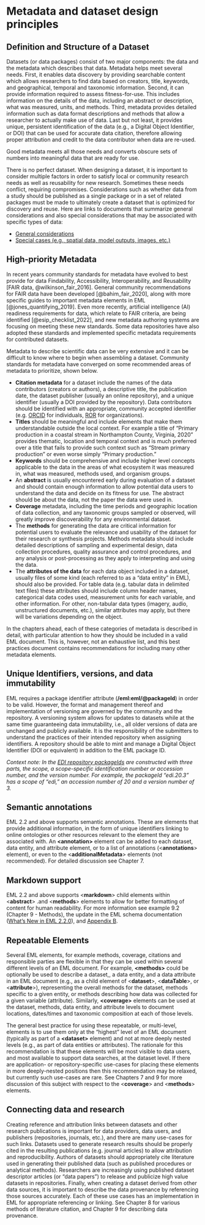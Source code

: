 # Metadata and dataset design principles {#sec-chapter-2}


## Definition and Structure of a Dataset

Datasets (or data packages) consist of two major components: the data and the metadata which describes that data. Metadata helps meet several needs. First, it enables data discovery by providing searchable content which allows researchers to find data based on creators, title, keywords, and geographical, temporal and taxonomic information. Second, it can provide information required to assess fitness-for-use. This includes information on the details of the data, including an abstract or description, what was measured, units, and methods. Third, metadata provides detailed information such as data format descriptions and methods that allow a researcher to actually make use of data. Last but not least, it provides unique, persistent identification of the data (e.g., a Digital Object Identifier, or DOI) that can be used for accurate data citation, therefore allowing proper attribution and credit to the data contributor when data are re-used.

Good metadata meets all those needs and converts obscure sets of numbers into meaningful data that are ready for use. 

There is no perfect dataset. When designing a dataset, it is important to consider multiple factors in order to satisfy local or community research needs as well as reusability for new research. Sometimes these needs conflict, requiring compromises. Considerations such as whether data from a study should be published as a single package or in a set of related packages must be made to ultimately create a dataset that is optimized for discovery and reuse. Here are links to documents that summarize general considerations and also special considerations that may be associated with specific types of data: 



* [General considerations](https://edirepository.org/resources/designing-a-data-package)
* [Special cases (e.g., spatial data, model outputs, images, etc.)](https://ediorg.github.io/data-package-best-practices/data-package-design-for-special-cases.html)


## High-priority Metadata

In recent years community standards for metadata have evolved to best provide for data Findability, Accessibility, Interoperability, and Reusability [FAIR data, @wilkinson_fair_2016]. General community recommendations for FAIR data have been developed [@bahim_fair_2020], along with  more specific guides to important metadata elements in EML [@jones_quantifying_2019]. Even more recently, artificial intelligence (AI) readiness requirements for data, which relate to FAIR criteria, are being identified [@esip_checklist_2022], and new metadata authoring systems are focusing on meeting these new standards.  Some data repositories have also adopted these standards and implemented specific metadata requirements for contributed datasets. 

Metadata to describe scientific data can be very extensive and it can be difficult to know where to begin when assembling a dataset. Community standards for metadata have converged on some recommended areas of metadata to prioritize, shown below.



* **Citation metadata** for a dataset include the names of the data contributors (creators or  authors), a descriptive title, the publication date, the dataset publisher (usually an online repository), and a unique identifier (usually a DOI provided by the repository). Data contributors should be identified with an appropriate, community accepted identifier (e.g. [ORCID](https://orcid.org/) for individuals, [ROR](https://ror.org/) for organizations).
* **Titles** should be meaningful and include elements that make them understandable outside the local context. For example a title of “Primary production in a coastal stream in Northampton County, Virginia, 2020” provides thematic, location and temporal context and is much preferred over a title that fails to provide such context such as “Stream primary production” or even worse simply “Primary production.”
* **Keywords** should be comprehensive and include higher level concepts applicable to the data in the areas of what ecosystem it was measured in, what was measured, methods used, and organism groups.
* An **abstract** is usually encountered early during evaluation of a dataset and should contain enough information to allow potential data users to understand the data and decide on its fitness for use. The abstract should be about the data, not the paper the data were used in.
* **Coverage** metadata, including the time periods and geographic location of data collection, and any taxonomic groups sampled or observed, will greatly improve discoverability for any environmental dataset.
* The **methods** for generating the data are critical information for potential users to evaluate the relevance and usability of the dataset for their research or synthesis projects. Methods metadata should include detailed descriptions of sampling and experimental design, data collection procedures, quality assurance and control procedures, and any analysis or post-processing as they apply to interpreting and using the data.
* The **attributes of the data** for each data object included in a dataset, usually files of some kind (each referred to as a “data entity” in EML), should also be provided. For table data (e.g. tabular data in delimited text files) these attributes should include column header names,  categorical data codes used, measurement units for each variable, and other information. For other, non-tabular data types (imagery, audio, unstructured documents, etc.), similar attributes may apply, but there will be variations depending on the object.

In the chapters ahead, each of these categories of metadata is described in detail, with particular attention to how they should be included in a valid EML document. This is, however, not an exhaustive list, and this best practices document contains recommendations for including many other metadata elements.


## Unique Identifiers, versions, and data immutability

EML requires a package identifier attribute (**/eml:eml/\@packageId**) in order to be valid. However, the format and management thereof and implementation of versioning are governed by the community and the repository. A versioning system allows for updates to datasets while at the same time guaranteeing data immutability, i.e., all older versions of data are unchanged and publicly available. It is the responsibility of the submitters to understand the practices of their intended repository when assigning identifiers. A repository should be able to mint and manage a Digital Object Identifier (DOI or equivalent) in addition to the EML package ID.

*Context note: In the [EDI repository packageIds](https://edirepository.org/resources/the-data-package#data-package-identifier) are constructed with three parts, the scope, a scope-specific identification number or accession number, and the version number. For example, the packageId “edi.20.3” has a scope of “edi,” an accession number of 20 and a version number of 3. *


## Semantic annotations

EML 2.2 and above supports  semantic annotations. These are elements that provide additional information, in the form of unique identifiers linking to online ontologies or other resources relevant to the element they are associated with. An **&lt;annotation>** element can be added to each dataset, data entity, and attribute element, or to a list of annotations (&lt;**annotations**> element), or even to the &lt;**additionalMetadata**> elements (not recommended). For detailed discussion see Chapter 7.


## Markdown support

EML 2.2 and above supports &lt;**markdown**> child elements within &lt;**abstract**> .and &lt;**methods**> elements to allow for better formatting of content for human readability. For more information see example 9.2 (Chapter 9 - Methods), the update in the EML schema documentation ([What’s New in EML 2.2.0](https://eml.ecoinformatics.org/whats-new-in-eml-2-2-0.html#markdown-support)), and [Appendix B](appendix-b-xml-schemas-and-eml.qmd).


## Repeatable Elements

Several EML elements, for example methods, coverage, citations and responsible parties  are flexible in that they can be used within several different levels of an EML document. For example, **&lt;methods>** could be optionally be used to describe a dataset,, a data entity, and a data attribute in an EML document (e.g., as a child element of &lt;**dataset**>, &lt;**dataTable**>, or &lt;**attribute**>), representing the overall methods for the dataset, methods specific to a given entity, or methods describing how data was collected for a given variable (attribute). Similarly, **&lt;coverage>** elements can be used at the dataset, methods, data entity, and attribute levels to document locations, dates/times and taxonomic composition at each of those levels. 

The general best practice for using these repeatable, or multi-level, elements is to use them only at the “highest” level of an EML document (typically as part of a **&lt;dataset>** element) and not  at more deeply nested levels (e.g., as part of data entities or attributes). The rationale for this recommendation is that these elements will be most visible to data users, and most available to support data searches, at the dataset level. If there are application- or repository-specific use-cases for placing these elements in more deeply-nested positions then this recommendation may be relaxed, but currently such use-cases are rare. See Chapters 7 and 9 for more discussion of this subject with respect to the &lt;**coverage**> and &lt;**methods**> elements. 


## Connecting data and research

Creating reference and attribution links between datasets and other research publications is important for data providers, data users, and publishers (repositories, journals, etc.), and there are many use-cases for such links. Datasets used to generate research results should be properly cited in the resulting publications (e.g. journal articles) to allow attribution and reproducibility. Authors of datasets should appropriately cite literature used in generating their published data (such as published procedures or analytical methods). Researchers are increasingly using published dataset descriptor articles (or “data papers”) to release and publicize high value datasets in repositories. Finally, when creating a dataset derived from other data sources, it is important to describe the data provenance by referencing those sources accurately. Each of these use cases has an implementation in EML for appropriate referencing or linking. See Chapter 8 for various methods of literature citation, and Chapter 9 for describing data provenance.
